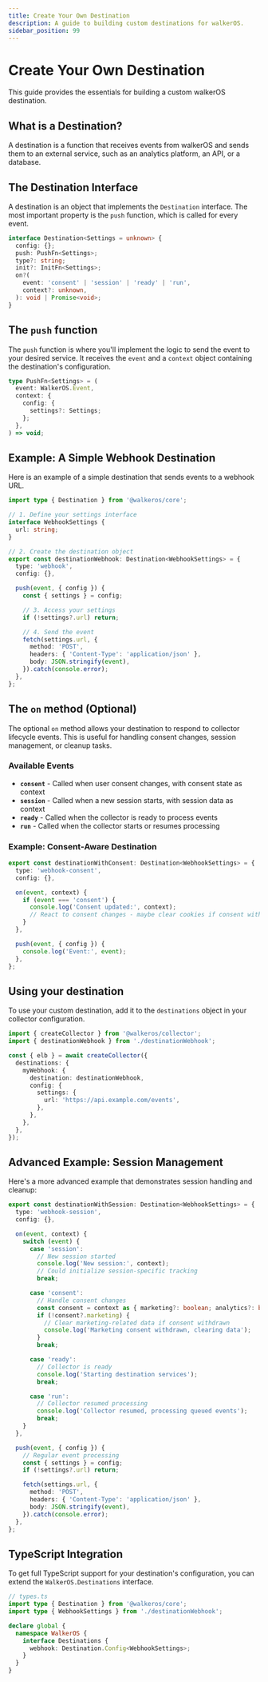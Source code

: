 ```yaml
---
title: Create Your Own Destination
description: A guide to building custom destinations for walkerOS.
sidebar_position: 99
---
```



# Create Your Own Destination

This guide provides the essentials for building a custom walkerOS destination.

## What is a Destination?

A destination is a function that receives events from walkerOS and sends them to
an external service, such as an analytics platform, an API, or a database.

## The Destination Interface

A destination is an object that implements the `Destination` interface. The most
important property is the `push` function, which is called for every event.

```typescript
interface Destination<Settings = unknown> {
  config: {};
  push: PushFn<Settings>;
  type?: string;
  init?: InitFn<Settings>;
  on?(
    event: 'consent' | 'session' | 'ready' | 'run',
    context?: unknown,
  ): void | Promise<void>;
}
```

## The `push` function

The `push` function is where you'll implement the logic to send the event to
your desired service. It receives the `event` and a `context` object containing
the destination's configuration.

```typescript
type PushFn<Settings> = (
  event: WalkerOS.Event,
  context: {
    config: {
      settings?: Settings;
    };
  },
) => void;
```

## Example: A Simple Webhook Destination

Here is an example of a simple destination that sends events to a webhook URL.

```typescript
import type { Destination } from '@walkeros/core';

// 1. Define your settings interface
interface WebhookSettings {
  url: string;
}

// 2. Create the destination object
export const destinationWebhook: Destination<WebhookSettings> = {
  type: 'webhook',
  config: {},

  push(event, { config }) {
    const { settings } = config;

    // 3. Access your settings
    if (!settings?.url) return;

    // 4. Send the event
    fetch(settings.url, {
      method: 'POST',
      headers: { 'Content-Type': 'application/json' },
      body: JSON.stringify(event),
    }).catch(console.error);
  },
};
```

## The `on` method (Optional)

The optional `on` method allows your destination to respond to collector
lifecycle events. This is useful for handling consent changes, session
management, or cleanup tasks.

### Available Events

- **`consent`** - Called when user consent changes, with consent state as
  context
- **`session`** - Called when a new session starts, with session data as context
- **`ready`** - Called when the collector is ready to process events
- **`run`** - Called when the collector starts or resumes processing

### Example: Consent-Aware Destination

```typescript
export const destinationWithConsent: Destination<WebhookSettings> = {
  type: 'webhook-consent',
  config: {},

  on(event, context) {
    if (event === 'consent') {
      console.log('Consent updated:', context);
      // React to consent changes - maybe clear cookies if consent withdrawn
    }
  },

  push(event, { config }) {
    console.log('Event:', event);
  },
};
```

## Using your destination

To use your custom destination, add it to the `destinations` object in your
collector configuration.

```typescript
import { createCollector } from '@walkeros/collector';
import { destinationWebhook } from './destinationWebhook';

const { elb } = await createCollector({
  destinations: {
    myWebhook: {
      destination: destinationWebhook,
      config: {
        settings: {
          url: 'https://api.example.com/events',
        },
      },
    },
  },
});
```

## Advanced Example: Session Management

Here's a more advanced example that demonstrates session handling and cleanup:

```typescript
export const destinationWithSession: Destination<WebhookSettings> = {
  type: 'webhook-session',
  config: {},

  on(event, context) {
    switch (event) {
      case 'session':
        // New session started
        console.log('New session:', context);
        // Could initialize session-specific tracking
        break;

      case 'consent':
        // Handle consent changes
        const consent = context as { marketing?: boolean; analytics?: boolean };
        if (!consent?.marketing) {
          // Clear marketing-related data if consent withdrawn
          console.log('Marketing consent withdrawn, clearing data');
        }
        break;

      case 'ready':
        // Collector is ready
        console.log('Starting destination services');
        break;

      case 'run':
        // Collector resumed processing
        console.log('Collector resumed, processing queued events');
        break;
    }
  },

  push(event, { config }) {
    // Regular event processing
    const { settings } = config;
    if (!settings?.url) return;

    fetch(settings.url, {
      method: 'POST',
      headers: { 'Content-Type': 'application/json' },
      body: JSON.stringify(event),
    }).catch(console.error);
  },
};
```

## TypeScript Integration

To get full TypeScript support for your destination's configuration, you can
extend the `WalkerOS.Destinations` interface.

```typescript
// types.ts
import type { Destination } from '@walkeros/core';
import type { WebhookSettings } from './destinationWebhook';

declare global {
  namespace WalkerOS {
    interface Destinations {
      webhook: Destination.Config<WebhookSettings>;
    }
  }
}
```
